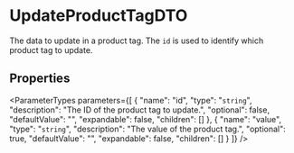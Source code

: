 
# UpdateProductTagDTO

The data to update in a product tag. The `id` is used to identify which product tag to update.

## Properties

<ParameterTypes parameters={[
  {
    "name": "id",
    "type": "`string`",
    "description": "The ID of the product tag to update.",
    "optional": false,
    "defaultValue": "",
    "expandable": false,
    "children": []
  },
  {
    "name": "value",
    "type": "`string`",
    "description": "The value of the product tag.",
    "optional": true,
    "defaultValue": "",
    "expandable": false,
    "children": []
  }
]} />
